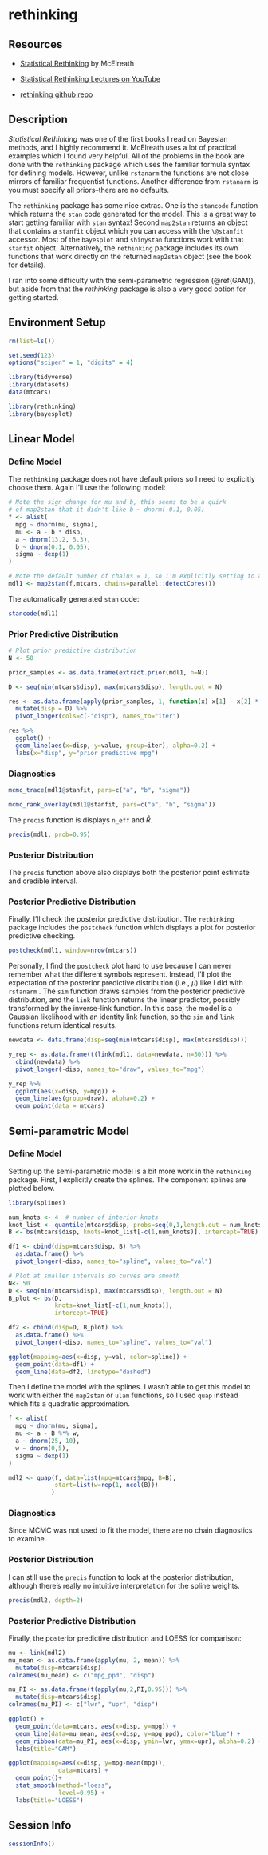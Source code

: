 # rethinking {#rethinking}

## Resources

- [Statistical Rethinking](https://xcelab.net/rm/statistical-rethinking/) by McElreath

- [Statistical Rethinking Lectures on YouTube](https://www.youtube.com/channel/UCNJK6_DZvcMqNSzQdEkzvzA/featured)

- [rethinking github repo](https://github.com/rmcelreath/rethinking)

## Description

_Statistical Rethinking_ was one of the first books I read on Bayesian methods, and I highly recommend it. McElreath uses a lot of practical examples which I found very helpful. All of the problems in the book are done with the `rethinking` package which uses the familiar formula syntax for defining models. However, unlike `rstanarm` the functions are not close mirrors of familiar frequentist functions. Another difference from `rstanarm` is you must specify all priors--there are no defaults. 

The `rethinking` package has some nice extras. One is the `stancode` function which returns the `stan` code generated for the model.  This is a great way to start getting familiar with `stan` syntax! Second `map2stan` returns an object that contains a `stanfit` object which you can access with the `\@stanfit` accessor.  Most of the `bayesplot` and `shinystan` functions work with that `stanfit` object. Alternatively, the `rethinking` package includes its own functions that work directly on the returned `map2stan` object (see the book for details).

I ran into some difficulty with the semi-parametric regression (\@ref(GAM)), but aside from that the _rethinking_ package is also a very good option for getting started.

## Environment Setup

```r
rm(list=ls())

set.seed(123)
options("scipen" = 1, "digits" = 4)

library(tidyverse)
library(datasets)
data(mtcars)

library(rethinking)
library(bayesplot)
```

## Linear Model

### Define Model

The `rethinking` package does not have default priors so I need to explicitly choose them.  Again I'll use the following model:

\begin{align*}
  mpg &\sim N(\mu, \sigma^2) \\
  \mu &= a + b*disp \\
  a &\sim Normal(13.2, 5.3^2) \\
  b &\sim Normal(-0.1, 0.05^2) \\
  \sigma &\sim Exponential(1)
\end{align*}

```r
# Note the sign change for mu and b, this seems to be a quirk
# of map2stan that it didn't like b ~ dnorm(-0.1, 0.05)
f <- alist(
  mpg ~ dnorm(mu, sigma),
  mu <- a - b * disp,
  a ~ dnorm(13.2, 5.3),
  b ~ dnorm(0.1, 0.05),
  sigma ~ dexp(1)
)

# Note the default number of chains = 1, so I'm explicitly setting to available cores
mdl1 <- map2stan(f,mtcars, chains=parallel::detectCores())
```

The automatically generated `stan` code:

```r
stancode(mdl1)
```

### Prior Predictive Distribution {#rethinkingprior}

```r
# Plot prior predictive distribution
N <- 50

prior_samples <- as.data.frame(extract.prior(mdl1, n=N))

D <- seq(min(mtcars$disp), max(mtcars$disp), length.out = N)

res <- as.data.frame(apply(prior_samples, 1, function(x) x[1] - x[2] * (D-mean(mtcars$disp)))) %>%
  mutate(disp = D) %>%
  pivot_longer(cols=c(-"disp"), names_to="iter") 

res %>%
  ggplot() +
  geom_line(aes(x=disp, y=value, group=iter), alpha=0.2) +
  labs(x="disp", y="prior predictive mpg")
```

### Diagnostics

```r
mcmc_trace(mdl1@stanfit, pars=c("a", "b", "sigma"))
```


```r
mcmc_rank_overlay(mdl1@stanfit, pars=c("a", "b", "sigma"))
```

The `precis` function is displays `n_eff` and $\widehat{R}$.

```r
precis(mdl1, prob=0.95)
```

### Posterior Distribution

The `precis` function above also displays both the posterior point estimate and credible interval.

### Posterior Predictive Distribution

Finally, I'll check the posterior predictive distribution. The `rethinking` package includes the `postcheck` function which displays a plot for posterior predictive checking.

```r
postcheck(mdl1, window=nrow(mtcars))
```

Personally, I find the `postcheck` plot hard to use because I can never remember what the different symbols represent.  Instead, I'll plot the expectation of the posterior predictive distribution (i.e., $\mu$) like I did with `rstanarm` . The `sim` function draws samples from the posterior predictive distribution, and the `link` function returns the linear predictor, possibly transformed by the inverse-link function. In this case, the model is a Gaussian likelihood with an identity link function, so the `sim` and `link` functions return identical results.

```r
newdata <- data.frame(disp=seq(min(mtcars$disp), max(mtcars$disp)))

y_rep <- as.data.frame(t(link(mdl1, data=newdata, n=50))) %>%
  cbind(newdata) %>%
  pivot_longer(-disp, names_to="draw", values_to="mpg")

y_rep %>%
  ggplot(aes(x=disp, y=mpg)) +
  geom_line(aes(group=draw), alpha=0.2) +
  geom_point(data = mtcars) 
```

## Semi-parametric Model {#GAM}

### Define Model

Setting up the semi-parametric model is a bit more work in the `rethinking` package.  First, I explicitly create the splines.  The component splines are plotted below.

```r
library(splines)

num_knots <- 4  # number of interior knots
knot_list <- quantile(mtcars$disp, probs=seq(0,1,length.out = num_knots))
B <- bs(mtcars$disp, knots=knot_list[-c(1,num_knots)], intercept=TRUE)

df1 <- cbind(disp=mtcars$disp, B) %>%
  as.data.frame() %>%
  pivot_longer(-disp, names_to="spline", values_to="val")

# Plot at smaller intervals so curves are smooth
N<- 50
D <- seq(min(mtcars$disp), max(mtcars$disp), length.out = N)
B_plot <- bs(D, 
             knots=knot_list[-c(1,num_knots)], 
             intercept=TRUE)

df2 <- cbind(disp=D, B_plot) %>%
  as.data.frame() %>%
  pivot_longer(-disp, names_to="spline", values_to="val")

ggplot(mapping=aes(x=disp, y=val, color=spline)) +
  geom_point(data=df1) +
  geom_line(data=df2, linetype="dashed")
```

Then I define the model with the splines.  I wasn't able to get this model to work with either the `map2stan` or `ulam` functions, so I used `quap` instead which fits a quadratic approximation.

```r
f <- alist(
  mpg ~ dnorm(mu, sigma),
  mu <- a - B %*% w,
  a ~ dnorm(25, 10),
  w ~ dnorm(0,5),
  sigma ~ dexp(1)
)

mdl2 <- quap(f, data=list(mpg=mtcars$mpg, B=B),
             start=list(w=rep(1, ncol(B)))
            )
```

### Diagnostics

Since MCMC was not used to fit the model, there are no chain diagnostics to examine. 

### Posterior Distribution

I can still use the `precis` function to look at the posterior distribution, although there's really no intuitive interpretation for the spline weights.

```r
precis(mdl2, depth=2)
```

### Posterior Predictive Distribution

Finally, the posterior predictive distribution and LOESS for comparison:

```r
mu <- link(mdl2)
mu_mean <- as.data.frame(apply(mu, 2, mean)) %>%
  mutate(disp=mtcars$disp)
colnames(mu_mean) <- c("mpg_ppd", "disp")

mu_PI <- as.data.frame(t(apply(mu,2,PI,0.95))) %>%
  mutate(disp=mtcars$disp)
colnames(mu_PI) <- c("lwr", "upr", "disp")

ggplot() +
  geom_point(data=mtcars, aes(x=disp, y=mpg)) +
  geom_line(data=mu_mean, aes(x=disp, y=mpg_ppd), color="blue") +
  geom_ribbon(data=mu_PI, aes(x=disp, ymin=lwr, ymax=upr), alpha=0.2) +
  labs(title="GAM")

ggplot(mapping=aes(x=disp, y=mpg-mean(mpg)),
              data=mtcars) +
  geom_point()+
  stat_smooth(method="loess",
              level=0.95) +
  labs(title="LOESS")

```

## Session Info

```r
sessionInfo()
```


